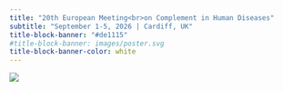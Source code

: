 ```yaml
---
title: "20th European Meeting<br>on Complement in Human Diseases"
subtitle: "September 1-5, 2026 | Cardiff, UK"
title-block-banner: "#de1115"
#title-block-banner: images/poster.svg
title-block-banner-color: white
---
```


![](images/poster.svg)